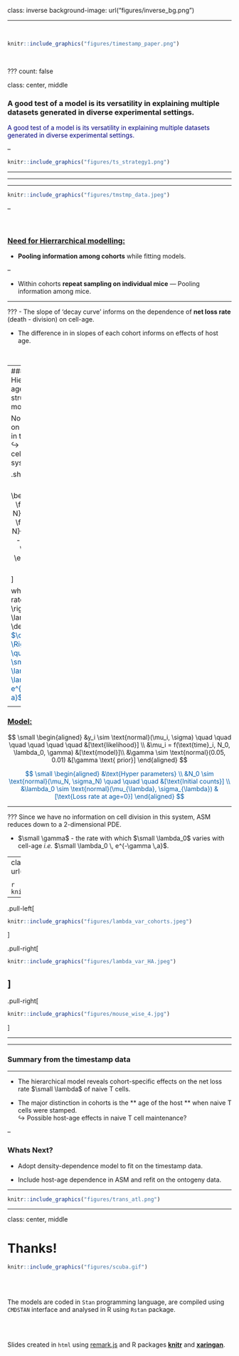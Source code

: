
class: inverse
background-image: url("figures/inverse_bg.png")

<hr>
</br>


```r

knitr::include_graphics("figures/timestamp_paper.png")
```

</br>

???
count: false

class: center, middle

### A good test of a model is its versatility in explaining multiple datasets generated in diverse experimental settings.

<p style="color:navy;">A good test of a model is its versatility in explaining multiple datasets generated in diverse experimental settings.</p>

--

```r

knitr::include_graphics("figures/ts_strategy1.png")
```

<hr>
---

<hr>

```r

knitr::include_graphics("figures/tmstmp_data.jpeg")
```

--

</br>

### <u>Need for Hierrarchical modelling:</u>

- **Pooling information among cohorts** while fitting models.

--

- Within cohorts **repeat sampling on individual mice** &mdash; Pooling information among mice.

<hr>

???
- The slope of 'decay curve' informs on the dependence of <strong>net loss rate</strong> (death - division) on cell-age.


- The difference in in slopes of each cohort informs on effects of host age.

</br>

---
### Hierarchical age-structured model
<hr>

No information on cell division in this system </br>
&#8618; We track cell-age in this system using,

.shadedbox2[
$$
\small
\begin{aligned}
\frac{\partial N}{\partial t} + \frac{\partial N}{\partial a} = -\lambda(a) \,\, N(t, a), 
\end{aligned}
$$
]

where, net loss rate $\small \rightarrow \lambda = \delta - \rho$
<span style="color:#035AA6;">
$\quad \Rightarrow \quad \quad \small  \lambda(a) = \lambda_0 \, e^{-\gamma \, a}$
</span>

<hr>
--

### <u>Model:</u>

$$
\small
\begin{aligned}
&y_i \sim \text{normal}(\mu_i, \sigma) \quad \quad \quad \quad \quad \quad  &[\text{likelihood}] \\
&\mu_i = f(\text{time}_i, N_0, \lambda_0, \gamma)  &[\text{model}]\\
&\gamma \sim \text{normal}(0.05, 0.01) &[\gamma \text{ prior}]
\end{aligned}
$$



<span style="color:#035AA6;">
$$
\small
\begin{aligned}
&\text{Hyper parameters} \\
&N_0 \sim \text{normal}(\mu_N, \sigma_N) \quad \quad \quad  &[\text{Initial counts}]  \\
&\lambda_0 \sim \text{normal}(\mu_{\lambda}, \sigma_{\lambda})   &[\text{Loss rate at age=0}] 
\end{aligned}
$$
</span>

<hr>

???
Since we have no information on cell division in this system,
ASM reduces down to a 2-dimensional PDE.

- $\small \gamma$ - the rate with which $\small \lambda_0$ varies with cell-age _i.e._ 
$\small \lambda_0 \, e^{-\gamma \,a}$. 


---
<hr>
</br>


```r
library(kableExtra)
model_compare <- function(looiclist){
  deltaloo_list <- looiclist - min(looiclist) # delta loo-ic
  akaikewt_numerator <- function(x) exp(-0.5 * x) ## akaike wt
  akaikewt_list <- sapply(deltaloo_list, akaikewt_numerator) * 100/sum(exp(- 0.5 * deltaloo_list))
  export_table <- data.frame('deltaloo' = round(deltaloo_list, 2),
                             'Akaike_wt' = round(akaikewt_list, 2))
  colnames(export_table)[1:2] <-  c(paste0('\u0394', 'LooIC'), 
                                    paste0('Akaike weight ', '\u0025'))
  return(export_table)
}


ts_loolist1 <- c(-79.811369, -6.756027, 234.129347, 236.897557)
ts_table1 <- model_compare(ts_loolist1)
rownames(ts_table1) <- c(paste0("N0: mice and ", '\u03bb', ': cohort'),
                         paste0("N0: mice and ", '\u03bb', ': mice'),
                         paste0("N0: cohort and ", '\u03bb', ': mice'),
                         paste0("N0: mice"))
ts_table1 %>%
  kable(caption = "Comparison of the ASM hierarchical models") %>%
  kable_styling(font_size = 15) %>%
  row_spec(which(ts_table1$ΔLooIC == 0), bold = T, color = "navy", background = "skyblue")

```


</br>

```r

knitr::include_graphics("figures/tmstmp_fit.jpeg")
```

<hr>

---
class: inverse
background-image: url("figures/inverse_bg.png")

<hr>

```r

knitr::include_graphics("figures/tmstmp_N0.jpeg")
```

---

.pull-left[
```r

knitr::include_graphics("figures/lambda_var_cohorts.jpeg")
```
]

.pull-right[
```r

knitr::include_graphics("figures/lambda_var_HA.jpeg")
```
]
---

.pull-right[
```r

knitr::include_graphics("figures/mouse_wise_4.jpg")
```
]

<hr>
---

### Summary from the timestamp data
<hr>

- The hierarchical model reveals cohort-specific effects on the net loss rate $\small \lambda$ of naive T cells.

- The major distinction in cohorts is the ** age of the host ** when naive T cells were stamped.</br>
&#8618; Possible host-age effects in naive T cell maintenance?

--

### Whats Next?

- Adopt density-dependence model to fit on the timestamp data.

- Include host-age dependence in ASM and refit on the ontogeny data.


---


```r

knitr::include_graphics("figures/trans_atl.png")
```
---

class: center, middle

# Thanks!


```r

knitr::include_graphics("figures/scuba.gif")
```


</br>
</br>

The models are coded in `Stan` programming language, are compiled using `CMDSTAN` interface and analysed in R using `Rstan` package.

</br>
</br>


Slides created in `html` using [remark.js](https://remarkjs.com) and R packages [**knitr**](http://yihui.name/knitr) and [**xaringan**](https://github.com/yihui/xaringan).

